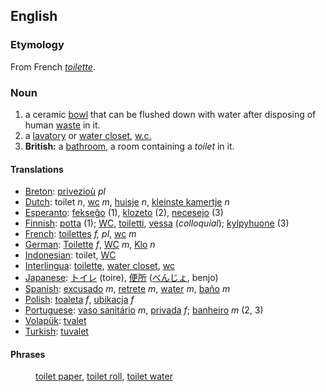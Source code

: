 ==English==

=== Etymology ===
From French ''[[toilette]]''.

=== Noun ===
#a ceramic [[bowl]] that can be flushed down with water after disposing of human [[waste]] in it.
#a [[lavatory]] or [[water closet]], [[w.c.]]
#'''British:''' a [[bathroom]], a room containing a ''toilet'' in it.

==== Translations ====
*[[Breton]]: [[privezioù]] ''pl''
*[[Dutch]]: toilet ''n'', [[wc]] ''m'', [[huisje]] ''n'', [[kleinste kamertje]] ''n''
*[[Esperanto]]: [[fekseĝo]] (1), [[klozeto]] (2), [[necesejo]] (3)
*[[Finnish]]: [[potta]] (1); [[WC]], [[toiletti]], [[vessa]] (''colloquial''); [[kylpyhuone]] (3)
*[[French]]: [[toilettes]] ''f, pl'', [[wc]] ''m''
*[[German]]: [[Toilette]] ''f'', [[WC]] ''m'', [[Klo]] ''n''
*[[Indonesian]]: toilet, [[WC]]
*[[Interlingua]]: [[toilette]], [[water closet]], [[wc]]
*[[Japanese]]: [[トイレ]] (toire), [[便所]] ([[べんじょ]], benjo)
*[[Spanish]]: [[excusado]] ''m'', [[retrete]] ''m'', [[water]] ''m'', [[baño]] ''m''
*[[Polish]]: [[toaleta]] ''f'', [[ubikacja]] ''f''
*[[Portuguese]]: [[vaso sanitário]] ''m'', [[privada]] ''f''; [[banheiro]] ''m'' (2, 3)
*[[Volapük]]: [[tvalet]]
*[[Turkish]]: [[tuvalet]]

==== Phrases ====
:[[toilet paper]], [[toilet roll]], [[toilet water]]